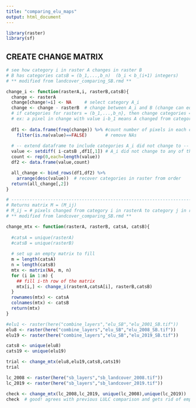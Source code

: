 ```yaml
---
title: "comparing_elu_maps"
output: html_document
---
```


```r
library(raster)
library(sf)

```


## CREATE CHANGE MATRIX

```r

# see how category i in raster A changes in raster B  
# B has categories catsB = (b_1,...,b_n)  (b_i < b_(i+1) integers)
# ** modified from landcover_comparing_SB.rmd **

change_i <- function(rasterA,i, rasterB,catsB){
  change <- rasterA
  change[change!=i] <- NA     # select category A_i
  change <- change - rasterB  # change between A_i and B (change can equal 0)
  # if categories for rasters = (b_1,...,b_n}, then change categories = (i-b_1,...,i-b_n)
  # ex: a pixel in change with value i-b_1 means A changed from category i to category b_1
  
  df1 <- data.frame(freq(change)) %>% #count number of pixels in each change category
    filter(is.na(value)==FALSE)       # remove NAs
  
  # -- extend dataframe to include categories A_i did not change to --
  value <- setdiff( i-catsB ,df1[,1]) # A_i did not change to any of these categories
  count <- rep(0,each=length(value))
  df2 <- data.frame(value,count)

  all_change <- bind_rows(df1,df2) %>% 
    arrange(desc(value))  # recover categories in raster from order
  return(all_change[,2])
}

# ------------------------------------------------------------------------------------
# Returns matrix M = (M_ij)
# M_ij = # pixels changed from category i in rasterA to category j in rasterB
# ** modified from landcover_comparing_SB.rmd **

change_mtx <- function(rasterA, rasterB, catsA, catsB){
  
  #catsA = unique(rasterA)
  #catsB = unique(rasterB)
  
  # set up an empty matrix to fill
  m = length(catsA)
  n = length(catsB)
  mtx <- matrix(NA, m, n) 
  for (i in 1:m) {
    ## fill i-th row of the matrix
    mtx[i,] <- change_i(rasterA,catsA[i], rasterB,catsB)
  } 
  rownames(mtx) <- catsA
  colnames(mtx) <- catsB
  return(mtx)
}

```

```r
#elu1 <- raster(here("combine_layers","elu_SB","elu_2001_SB.tif"))
elu8 <- raster(here("combine_layers","elu_SB","elu_2008_SB.tif"))
elu19 <- raster(here("combine_layers","elu_SB","elu_2019_SB.tif"))

cats8 <- unique(elu8)
cats19 <- unique(elu19)
```


```r
trial <- change_mtx(elu8,elu19,cats8,cats19)
trial
```


```r
lc_2008 <- raster(here("sb_layers","sb_landcover_2008.tif"))
lc_2019 <- raster(here("sb_layers","sb_landcover_2019.tif"))

check <- change_mtx(lc_2008,lc_2019, unique(lc_2008),unique(lc_2019))
check  # good! agrees with previous LULC comparison and gets rid of empty categories
```

